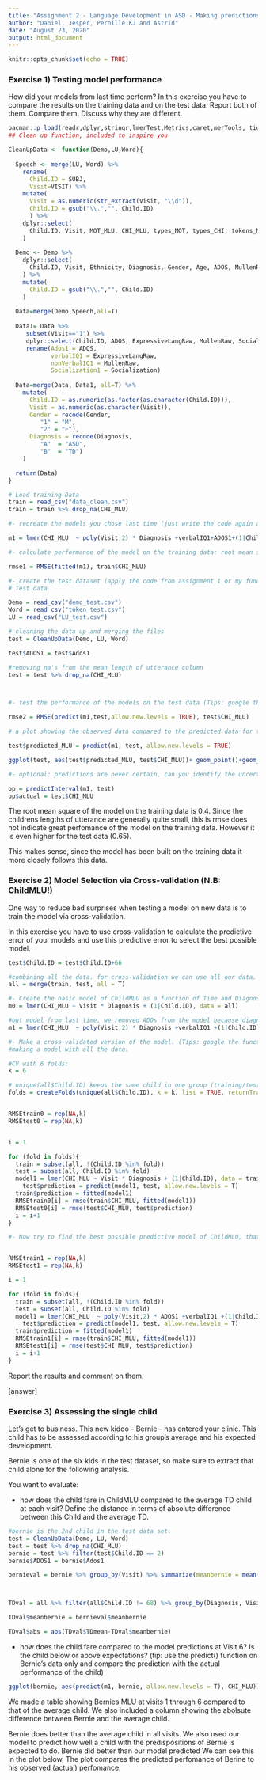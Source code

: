 ```yaml
---
title: "Assignment 2 - Language Development in ASD - Making predictions"
author: "Daniel, Jesper, Pernille KJ and Astrid"
date: "August 23, 2020"
output: html_document
---
```


```r
knitr::opts_chunk$set(echo = TRUE)
```


### Exercise 1) Testing model performance

How did your models from last time perform? In this exercise you have to compare the results on the training data and on the test data. Report both of them. Compare them. Discuss why they are different.


```r

pacman::p_load(readr,dplyr,stringr,lmerTest,Metrics,caret,merTools, tidyverse)
## Clean up function, included to inspire you

CleanUpData <- function(Demo,LU,Word){
  
  Speech <- merge(LU, Word) %>% 
    rename(
      Child.ID = SUBJ, 
      Visit=VISIT) %>%
    mutate(
      Visit = as.numeric(str_extract(Visit, "\\d")),
      Child.ID = gsub("\\.","", Child.ID)
      ) %>%
    dplyr::select(
      Child.ID, Visit, MOT_MLU, CHI_MLU, types_MOT, types_CHI, tokens_MOT, tokens_CHI
    )
  
  Demo <- Demo %>%
    dplyr::select(
      Child.ID, Visit, Ethnicity, Diagnosis, Gender, Age, ADOS, MullenRaw, ExpressiveLangRaw, Socialization
    ) %>%
    mutate(
      Child.ID = gsub("\\.","", Child.ID)
    )
    
  Data=merge(Demo,Speech,all=T)
  
  Data1= Data %>% 
     subset(Visit=="1") %>% 
     dplyr::select(Child.ID, ADOS, ExpressiveLangRaw, MullenRaw, Socialization) %>%
     rename(Ados1 = ADOS, 
            verbalIQ1 = ExpressiveLangRaw, 
            nonVerbalIQ1 = MullenRaw,
            Socialization1 = Socialization) 
  
  Data=merge(Data, Data1, all=T) %>%
    mutate(
      Child.ID = as.numeric(as.factor(as.character(Child.ID))),
      Visit = as.numeric(as.character(Visit)),
      Gender = recode(Gender, 
         "1" = "M",
         "2" = "F"),
      Diagnosis = recode(Diagnosis,
         "A"  = "ASD",
         "B"  = "TD")
    )

  return(Data)
}

# Load training Data
train = read_csv("data_clean.csv")
train = train %>% drop_na(CHI_MLU)

#- recreate the models you chose last time (just write the code again and apply it to Train Data)

m1 = lmer(CHI_MLU  ~ poly(Visit,2) * Diagnosis +verbalIQ1+ADOS1+(1|Child.ID), data = train)

#- calculate performance of the model on the training data: root mean square error is a good measure. (Tip: google the function rmse())

rmse1 = RMSE(fitted(m1), train$CHI_MLU)

#- create the test dataset (apply the code from assignment 1 or my function to clean up the 3 test datasets)
# Test data

Demo = read_csv("demo_test.csv")
Word = read_csv("token_test.csv")
LU = read_csv("LU_test.csv")

# cleaning the data up and merging the files
test = CleanUpData(Demo, LU, Word)

test$ADOS1 = test$Ados1

#removing na's from the mean length of utterance column 
test = test %>% drop_na(CHI_MLU)



#- test the performance of the models on the test data (Tips: google the functions "predict()")

rmse2 = RMSE(predict(m1,test,allow.new.levels = TRUE), test$CHI_MLU)

# a plot showing the observed data compared to the predicted data for the test data

test$predicted_MLU = predict(m1, test, allow.new.levels = TRUE)

ggplot(test, aes(test$predicted_MLU, test$CHI_MLU))+ geom_point()+geom_abline(intercept = 0, slope = 1)+labs(x = "predicted", y = "actual")

#- optional: predictions are never certain, can you identify the uncertainty of the predictions? (e.g. google predictinterval())

op = predictInterval(m1, test)
op$actual = test$CHI_MLU


```

The root mean square of the model on the training data is 0.4. Since the childrens lengths of utterance are generally quite small, this is rmse does not indicate great perfomance of the model on the training data. However it is even higher for the test data (0.65). 

This makes sense, since the model has been built on the training data it more closely follows this data. 


### Exercise 2) Model Selection via Cross-validation (N.B: ChildMLU!)

One way to reduce bad surprises when testing a model on new data is to train the model via cross-validation. 

In this exercise you have to use cross-validation to calculate the predictive error of your models and use this predictive error to select the best possible model.


```r
test$Child.ID = test$Child.ID+66

#combining all the data. for cross-validation we can use all our data. 
all = merge(train, test, all = T)

#- Create the basic model of ChildMLU as a function of Time and Diagnosis (don't forget the random effects!).
m0 = lmer(CHI_MLU ~ Visit * Diagnosis + (1|Child.ID), data = all)

#out model from last time. we removed ADOs from the model because diagnosis and ADOS are highly correlated, since the diagnosis is infered from the ADOS. 
m1 = lmer(CHI_MLU  ~ poly(Visit,2) * Diagnosis +verbalIQ1 +(1|Child.ID), data = all)

#- Make a cross-validated version of the model. (Tips: google the function "createFolds";  loop through each fold, train a model on the other folds and test it on the fold)
#making a model with all the data.

#CV with 6 folds:
k = 6

# unique(all$Child.ID) keeps the same child in one group (training/test)
folds = createFolds(unique(all$Child.ID), k = k, list = TRUE, returnTrain = FALSE)


RMSEtrain0 = rep(NA,k)
RMSEtest0 = rep(NA,k)


i = 1

for (fold in folds){
  train = subset(all, !(Child.ID %in% fold))
  test = subset(all, Child.ID %in% fold)
  model1 = lmer(CHI_MLU ~ Visit * Diagnosis + (1|Child.ID), data = train)
    test$prediction = predict(model1, test, allow.new.levels = T)
  train$prediction = fitted(model1)
  RMSEtrain0[i] = rmse(train$CHI_MLU, fitted(model1))
  RMSEtest0[i] = rmse(test$CHI_MLU, test$prediction)
  i = i+1
}
```


```r

#- Now try to find the best possible predictive model of ChildMLU, that is, the one that produces the best cross-validated results.


RMSEtrain1 = rep(NA,k)
RMSEtest1 = rep(NA,k)

i = 1

for (fold in folds){
  train = subset(all, !(Child.ID %in% fold))
  test = subset(all, Child.ID %in% fold)
  model1 = lmer(CHI_MLU  ~ poly(Visit,2) * ADOS1 +verbalIQ1 +(1|Child.ID), data = train)
    test$prediction = predict(model1, test, allow.new.levels = T)
  train$prediction = fitted(model1)
  RMSEtrain1[i] = rmse(train$CHI_MLU, fitted(model1))
  RMSEtest1[i] = rmse(test$CHI_MLU, test$prediction)
  i = i+1
}

```

Report the results and comment on them. 

[answer]

### Exercise 3) Assessing the single child

Let's get to business. This new kiddo - Bernie - has entered your clinic. This child has to be assessed according to his group's average and his expected development.

Bernie is one of the six kids in the test dataset, so make sure to extract that child alone for the following analysis.

You want to evaluate:

- how does the child fare in ChildMLU compared to the average TD child at each visit? Define the distance in terms of absolute difference between this Child and the average TD.

```r
#bernie is the 2nd child in the test data set.
test = CleanUpData(Demo, LU, Word)
test = test %>% drop_na(CHI_MLU)
bernie = test %>% filter(test$Child.ID == 2)
bernie$ADOS1 = bernie$Ados1

bernieval = bernie %>% group_by(Visit) %>% summarize(meanbernie = mean(CHI_MLU))



TDval = all %>% filter(all$Child.ID != 68) %>% group_by(Diagnosis, Visit) %>% summarize(TDmean = mean(CHI_MLU)) %>% filter(Diagnosis == "TD")

TDval$meanbernie = bernieval$meanbernie

TDval$abs = abs(TDval$TDmean-TDval$meanbernie)
```

- how does the child fare compared to the model predictions at Visit 6? Is the child below or above expectations? (tip: use the predict() function on Bernie's data only and compare the prediction with the actual performance of the child)

```r

ggplot(bernie, aes(predict(m1, bernie, allow.new.levels = T), CHI_MLU))+geom_point()+geom_abline(slope = 1, intercept = 0)+ labs(x = "predicted", y = "actual")

```
We made a table showing Bernies MLU at visits 1 through 6 compared to that of the average child. We also included a column showing the abolsute difference between Bernie and the average child. 

Bernie does better than the average child in all visits. 
We also used our model to predict how well a child with the predispositions of Bernie is expected to do. Bernie did better than our model predicted We can see this in the plot below. The plot compares the predicted perfomance of Berine to his observed (actual) perfomance.
